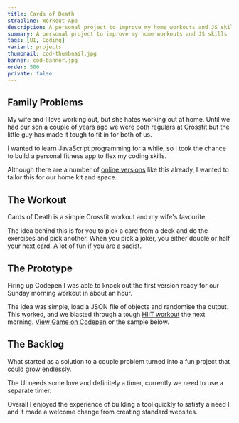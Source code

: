 ```yaml
---
title: Cards of Death
strapline: Workout App
description: A personal project to improve my home workouts and JS skills based on a Crossfit workout.
summary: A personal project to improve my home workouts and JS skills
tags: [UI, Coding]
variant: projects
thumbnail: cod-thumbnail.jpg
banner: cod-banner.jpg
order: 500
private: false
---
```


## Family Problems

My wife and I love working out, but she hates working out at home. Until we had our son a couple of years ago we were both regulars at [Crossfit](https://www.crossfit.com/ "Official Crossfit website") but the little guy has made it tough to fit in for both of us.

I wanted to learn JavaScript programming for a while, so I took the chance to build a personal fitness app to flex my coding skills.

Although there are a number of [online versions](https://wodwell.com/wod/deck-of-death/ "Deck of death example") like this already, I wanted to tailor this for our home kit and space.

<ImageText image="cod-workout-photos" altText="Photos of us working out as a family">

## The Workout

Cards of Death is a simple Crossfit workout and my wife's favourite.

The idea behind this is for you to pick a card from a deck and do the exercises and pick another. When you pick a joker, you either double or half your next card. A lot of fun if you are a sadist.

</ImageText>

## The Prototype

Firing up Codepen I was able to knock out the first version ready for our Sunday morning workout in about an hour.

The idea was simple, load a JSON file of objects and randomise the output. This worked, and we blasted through a tough [HIIT workout](https://en.wikipedia.org/wiki/High-intensity_interval_training "HIIT Workout definition") the next morning. [View Game on Codepen](https://codepen.io/andy_cet/full/Pmeyxo "Codepen Demo") or the sample below.

<CodePen codePenId="Pmeyxo" />

## The Backlog

What started as a solution to a couple problem turned into a fun project that could grow endlessly.

The UI needs some love and definitely a timer, currently we need to use a separate timer.

Overall I enjoyed the experience of building a tool quickly to satisfy a need I and it made a welcome change from creating standard websites.
